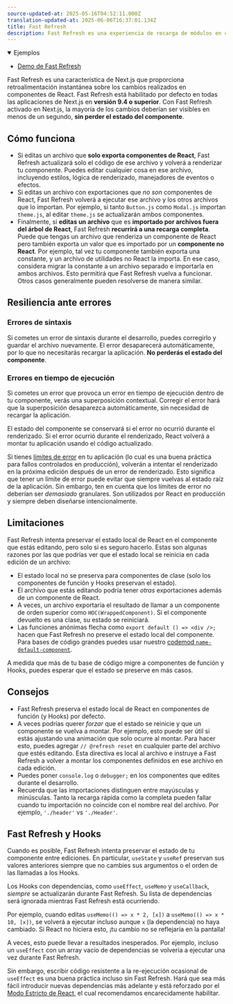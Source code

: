 ```yaml
---
source-updated-at: 2025-05-16T04:52:11.000Z
translation-updated-at: 2025-06-06T16:37:01.134Z
title: Fast Refresh
description: Fast Refresh es una experiencia de recarga de módulos en caliente que proporciona retroalimentación instantánea sobre los cambios realizados en componentes de React.
---
```


<details open>
  <summary>Ejemplos</summary>

- [Demo de Fast Refresh](https://github.com/vercel/next.js/tree/canary/examples/fast-refresh-demo)

</details>

Fast Refresh es una característica de Next.js que proporciona retroalimentación instantánea sobre los cambios realizados en componentes de React. Fast Refresh está habilitado por defecto en todas las aplicaciones de Next.js en **versión 9.4 o superior**. Con Fast Refresh activado en Next.js, la mayoría de los cambios deberían ser visibles en menos de un segundo, **sin perder el estado del componente**.

## Cómo funciona

- Si editas un archivo que **solo exporta componentes de React**, Fast Refresh actualizará solo el código de ese archivo y volverá a renderizar tu componente. Puedes editar cualquier cosa en ese archivo, incluyendo estilos, lógica de renderizado, manejadores de eventos o efectos.
- Si editas un archivo con exportaciones que _no son_ componentes de React, Fast Refresh volverá a ejecutar ese archivo y los otros archivos que lo importan. Por ejemplo, si tanto `Button.js` como `Modal.js` importan `theme.js`, al editar `theme.js` se actualizarán ambos componentes.
- Finalmente, si **editas un archivo** que es **importado por archivos fuera del árbol de React**, Fast Refresh **recurrirá a una recarga completa**. Puede que tengas un archivo que renderiza un componente de React pero también exporta un valor que es importado por un **componente no React**. Por ejemplo, tal vez tu componente también exporta una constante, y un archivo de utilidades no React la importa. En ese caso, considera migrar la constante a un archivo separado e importarla en ambos archivos. Esto permitirá que Fast Refresh vuelva a funcionar. Otros casos generalmente pueden resolverse de manera similar.

## Resiliencia ante errores

### Errores de sintaxis

Si cometes un error de sintaxis durante el desarrollo, puedes corregirlo y guardar el archivo nuevamente. El error desaparecerá automáticamente, por lo que no necesitarás recargar la aplicación. **No perderás el estado del componente**.

### Errores en tiempo de ejecución

Si cometes un error que provoca un error en tiempo de ejecución dentro de tu componente, verás una superposición contextual. Corregir el error hará que la superposición desaparezca automáticamente, sin necesidad de recargar la aplicación.

El estado del componente se conservará si el error no ocurrió durante el renderizado. Si el error ocurrió durante el renderizado, React volverá a montar tu aplicación usando el código actualizado.

Si tienes [límites de error](https://react.dev/reference/react/Component#catching-rendering-errors-with-an-error-boundary) en tu aplicación (lo cual es una buena práctica para fallos controlados en producción), volverán a intentar el renderizado en la próxima edición después de un error de renderizado. Esto significa que tener un límite de error puede evitar que siempre vuelvas al estado raíz de la aplicación. Sin embargo, ten en cuenta que los límites de error no deberían ser _demasiado_ granulares. Son utilizados por React en producción y siempre deben diseñarse intencionalmente.

## Limitaciones

Fast Refresh intenta preservar el estado local de React en el componente que estás editando, pero solo si es seguro hacerlo. Estas son algunas razones por las que podrías ver que el estado local se reinicia en cada edición de un archivo:

- El estado local no se preserva para componentes de clase (solo los componentes de función y Hooks preservan el estado).
- El archivo que estás editando podría tener _otras_ exportaciones además de un componente de React.
- A veces, un archivo exportaría el resultado de llamar a un componente de orden superior como `HOC(WrappedComponent)`. Si el componente devuelto es una clase, su estado se reiniciará.
- Las funciones anónimas flecha como `export default () => <div />;` hacen que Fast Refresh no preserve el estado local del componente. Para bases de código grandes puedes usar nuestro [codemod `name-default-component`](/docs/pages/building-your-application/upgrading/codemods#name-default-component).

A medida que más de tu base de código migre a componentes de función y Hooks, puedes esperar que el estado se preserve en más casos.

## Consejos

- Fast Refresh preserva el estado local de React en componentes de función (y Hooks) por defecto.
- A veces podrías querer _forzar_ que el estado se reinicie y que un componente se vuelva a montar. Por ejemplo, esto puede ser útil si estás ajustando una animación que solo ocurre al montar. Para hacer esto, puedes agregar `// @refresh reset` en cualquier parte del archivo que estés editando. Esta directiva es local al archivo e instruye a Fast Refresh a volver a montar los componentes definidos en ese archivo en cada edición.
- Puedes poner `console.log` o `debugger;` en los componentes que edites durante el desarrollo.
- Recuerda que las importaciones distinguen entre mayúsculas y minúsculas. Tanto la recarga rápida como la completa pueden fallar cuando tu importación no coincide con el nombre real del archivo. Por ejemplo, `'./header'` vs `'./Header'`.

## Fast Refresh y Hooks

Cuando es posible, Fast Refresh intenta preservar el estado de tu componente entre ediciones. En particular, `useState` y `useRef` preservan sus valores anteriores siempre que no cambies sus argumentos o el orden de las llamadas a los Hooks.

Los Hooks con dependencias, como `useEffect`, `useMemo` y `useCallback`, _siempre_ se actualizarán durante Fast Refresh. Su lista de dependencias será ignorada mientras Fast Refresh está ocurriendo.

Por ejemplo, cuando editas `useMemo(() => x * 2, [x])` a `useMemo(() => x * 10, [x])`, se volverá a ejecutar incluso aunque `x` (la dependencia) no haya cambiado. Si React no hiciera esto, ¡tu cambio no se reflejaría en la pantalla!

A veces, esto puede llevar a resultados inesperados. Por ejemplo, incluso un `useEffect` con un array vacío de dependencias se volvería a ejecutar una vez durante Fast Refresh.

Sin embargo, escribir código resistente a la re-ejecución ocasional de `useEffect` es una buena práctica incluso sin Fast Refresh. Hará que sea más fácil introducir nuevas dependencias más adelante y está reforzado por el [Modo Estricto de React](/docs/pages/api-reference/next-config-js/reactStrictMode), el cual recomendamos encarecidamente habilitar.